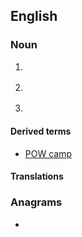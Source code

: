 {{also|pow|pow.|pōw|PoW|Pow}}
==English==

===Noun===
{{en-noun}}

# {{lb|en|military}} {{initialism of|en|prisoner of war}}
#: {{syn|en|PW|q1=Canada}}
#: {{ux|en|After his capture he was taken to a camp for '''POWs'''.}}
# {{lb|en|religion}} {{initialism of|en|place of worship}}
# {{lb|en|cryptography|cryptocurrencies}} {{alternative case form of|en|PoW|t=[[proof of work]]}}

====Derived terms====
* [[POW camp]]

====Translations====
{{trans-top|initialism of prisoner of war}}
{{trans-mid}}
{{trans-bottom}}

===Anagrams===
* {{anagrams|en|a=opw|WOP|Wop|wop}}